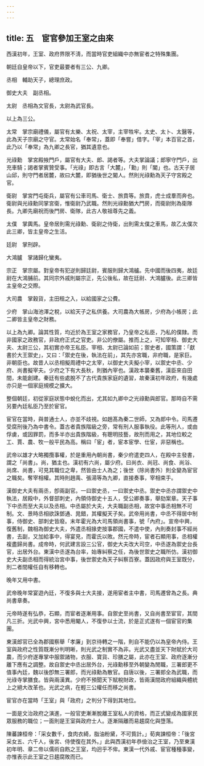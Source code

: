 ```yaml
---
---
---
```

title: 五　宦官參加王室之由來
---




西漢初年，王室、政府界限不淸，而當時官吏組織中亦無宦者之特殊集團。

朝廷自皇帝以下，官吏最要者有三公、九卿。

丞相　輔助天子，總理庶政。

御史大夫　副丞相。

太尉　丞相為文官長，太尉為武官長。

以上為三公。

太常　掌宗廟禮儀，屬官有太樂、太祝、太宰，主宰牲牢。太史、太卜、太醫等，此為天子宗廟之守官。太常始名「奉常」，蓋即「奉嘗」借字。「宰」本百官之首，此乃以「奉常」為九卿之長官，猶其遺意也。

光祿勳　掌宮殿掖門戶，屬官有大夫、郎、謁者等。大夫掌論議；郎寧守門戶，出充車騎；謁者掌賓贊受事。「光祿」即古言「大麓」，「勳」則「閽」也。古天子居山邱，則守門者居麓，故曰大麓，即猶後世之閽人。然則光祿勳為天子守宮殿之官。

衛尉　掌宮門屯衛兵，屬官有公車司馬、衛士、旅賁等。旅賁，虎士成羣而奔也。衛尉與光祿勳同掌宮衛，惟衛尉乃武職。然則光祿勳猶大門房，而衛尉則為衛隊長。九卿先廟祝而後門房、衛隊，此古人敬祖尊先之義。

太僕　掌輿馬。皇帝居則需光祿勳、衛尉之侍衛，出則需太僕之車馬，故乙太僕次此三卿，皆主皇帝之生活。

廷尉　掌刑辟。

大鴻臚　掌諸歸化蠻夷。

宗正　掌宗屬。對皇帝有犯逆則歸廷尉，賓服則歸大鴻艫。先中國而後四夷，故廷尉在大鴻脯前。其同宗外戚則屬宗正，先公後私，故在廷尉、大鴻臚後。此三卿皆主皇帝之交際。

大司農　掌穀貨，主田租之入，以給國家之公費。

少府　掌山海池澤之稅，以給天子之私供養。大司農為大帳房，少府為小帳房；此二卿皆主皇帝之財務。

以上為九卿。論其性質，均近於為王室之家務官，乃皇帝之私臣，乃私的僕隸。而非國家之政務官，非政府正式之官吏。非公的僚屬。推而上之，可知宰相、御史大夫、太尉三公，其初實亦帝王私臣。宰相、太尉已論如前；禦史者，國策謂：「獻書於大王禦史」，又曰：「禦史在後，執法在前」，其先亦宮職，非府職，是家巨。非朝臣也。故昔人以丞相擬周禮中之太宰，以御史大夫擬小宰，以禦史中丞、少府、尚書擬宰夫。少府之下有大長秋，則猶內宰也。漢政本襲秦舊，漢臣來自田間，未能創建。秦廷有些處脫不了古代貴族家庭的遺習，故秦漢初年政府，有幾處亦只是一個家庭規模之擴大。

整個朝廷，初從家庭狀態中蛻化而出，尤其如九卿中之光祿勳與郎官。那時自不需另要內廷私臣乃至於宦官。

宦官在當時，與普通士人，亦並不歧視。如趙髙為秦二世師，又為郎中令。司馬遷受腐刑後乃為中書令。蓋古者貴族階級之旁，常有刑人服事執役。此等刑人，或由俘虜，或因罪罰，而多半亦出貴族階級，有聰明技藝，故刑而用之，其地位較之工、賈、農、牧一般平民為高。稱曰「宦」者，宦本宦學、仕宦，非惡稱也。

武帝以雄才大略獨攬事權，於是重用內朝尚書，秦少府遣吏四人，在殿中主發書，謂之「尚書」。尚，猶主也。漢初有六尚，屬少府。曰尚衣、尚冠、尚食、尚浴、尚席、尚書，可見其職位之卑，然皆由士人為之；後世（除尚書外）則全變為宦官之職矣。奪宰相權。其時則趙禹、張湯等為九卿，直接奏事，宰相束手。

漢御史大夫有兩丞，卽兩副官。一曰禦史丞，一曰禦史中丞。禦史中丞亦謂禦史中執法，居殿中，外督部刺史，內領侍御史十五人，受公卿奏事，舉劾案章。天子事下中丞而至大夫以及丞相。中丞屬於大夫，大夫職副丞相，故宮中事丞相無不可制。文、景時丞相欲誅鄧通、晁錯，其權擬天子矣。武帝用尚書，中丞不得居中制事，侍御史、部刺史皆廢。末年霍光為大司馬領尚書事，號「內府」。宣帝中興，復舊制，魏相為御史大夫，外遣丞相掾吏按事郡國，不遣中使，內則奏封事不經尚書，去副，又加給事中，得宴見，而霍氏以敗。然元帝時，宦者石顯用事，丞相權複盡歸尚書。成帝時，何武建言設三公官，御史大夫改大司空，中丞遂為禦史台長官，出居外台。東漢中丞遂為台率，始專糾察之任，為後世禦史之職所仿。漢初御史大夫副丞相而得統治宮中事，後世禦史為天子糾察百寮。蓋因政府與王室既分，則二者間權任自有移轉也。

晚年又用中書。

武帝晚年常宴遊內廷，不復多與士大夫接，遂用宦者主中書，司馬遷曾為之長。典尚書章奏。

元帝時遂有弘恭，石顯，而宦者逐漸用事。自禦史至尚書，又自尚書至宦官，其間凡三折。光武中興，宮中悉用閹人，不復參以士流，於是正式遂有一個宦官的集團。

東漢郎官已全為郡國察舉「孝廉」到京待轉之一階，則自不能仍以為皇帝內侍。王室與政府之性質既漸分判明晰，則光武之制實不為非。光武又盡並天下財賦於大司農，而少府遂專掌中服禦諸物，衣服、寶貨、珍膳之屬，此亦在王室、政府逐漸分離下應有之調整。故自禦史中丞出居外台，光祿勳移至外朝變為閒職，三署郎更不值事內廷，魏以後卽無三署郎，而光祿勳為散官。自唐以後，三署郎全為武職，而光祿寺掌膳食。皆與兩漢異。少府不預聞天下賦稅財政，皆兩漢間政府組織與體統上之絕大改革也。光武之病，在輕三公權任而移之尚書。

宦官亦在當時「王室」與「政府」之判分下得到其地位。

一面是文治政府之演進，一般官吏漸漸脫離王室私人的資格，而正式變成為國家民眾服務的職位；一面則是王室與政府士人。逐漸隔離而易趨腐化與墮落。

陳蕃諫桓帝：「采女數千，食肉衣綺，脂油粉黛，不可貲計。」荀爽諫桓帝：「後宮采女五、六千人，後宮、侍使復在其外。」此與西漢初年恭儉治之王室，乃至東漢初年明、章二帝以儒術自飭之王室，均迥乎不侔。東漢一代外戚、宦官種種事變，亦惟表示此王室之日趨腐敗而已。